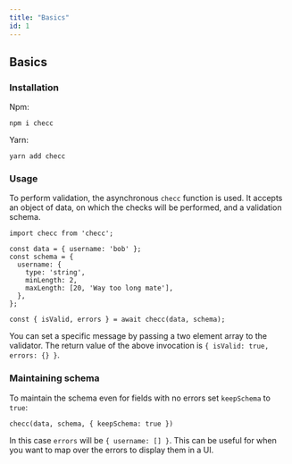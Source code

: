 ```yaml
---
title: "Basics"
id: 1
---
```


## Basics

### Installation

Npm:

```
npm i checc
```

Yarn:

```
yarn add checc
```

### Usage

To perform validation, the asynchronous `checc` function is used. It accepts an object of data, on which the checks will be performed, and a validation schema.

```
import checc from 'checc';

const data = { username: 'bob' };
const schema = {
  username: {
    type: 'string',
    minLength: 2,
    maxLength: [20, 'Way too long mate'],
  },
};

const { isValid, errors } = await checc(data, schema);
```

You can set a specific message by passing a two element array to the validator. The return value of the above invocation is `{ isValid: true, errors: {} }`.

### Maintaining schema

To maintain the schema even for fields with no errors set `keepSchema` to `true`:

`checc(data, schema, { keepSchema: true })`

In this case `errors` will be `{ username: [] }`. This can be useful for when you want to map over the errors to display them in a UI.
